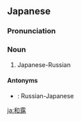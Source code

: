 ==Japanese==
{{ja-kanjitab|わ|ろ|yomi=on}}

===Pronunciation===
{{ja-pron|わろ|y=on}}

===Noun===
{{ja-noun|わろ}}

# Japanese-Russian

====Antonyms====
* {{ja-r|露和|ろわ}}: Russian-Japanese

[[ja:和露]]